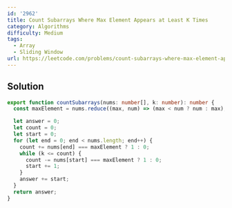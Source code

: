 ```yaml
---
id: '2962'
title: Count Subarrays Where Max Element Appears at Least K Times
category: Algorithms
difficulty: Medium
tags:
  - Array
  - Sliding Window
url: https://leetcode.com/problems/count-subarrays-where-max-element-appears-at-least-k-times
---
```


## Solution

```typescript filename="solution.ts" copy
export function countSubarrays(nums: number[], k: number): number {
  const maxElement = nums.reduce((max, num) => (max < num ? num : max), 0);

  let answer = 0;
  let count = 0;
  let start = 0;
  for (let end = 0; end < nums.length; end++) {
    count += nums[end] === maxElement ? 1 : 0;
    while (k <= count) {
      count -= nums[start] === maxElement ? 1 : 0;
      start += 1;
    }
    answer += start;
  }
  return answer;
}
```
